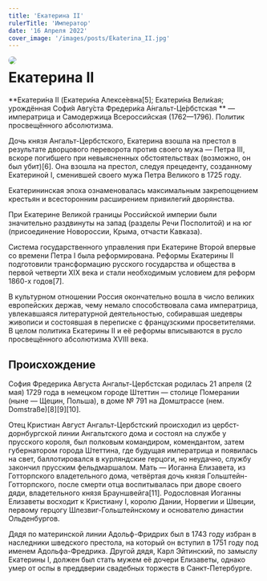 ```yaml
---
title: 'Екатерина II'
rulerTitle: 'Император'
date: '16 Апреля 2022'
cover_image: '/images/posts/Ekaterina_II.jpg'
---
```


<img style="float: left; border-radius: 1rem; margin-right: 1rem" src="/images/posts/Ekaterina_II.jpg">

# Екатерина II

**Екатери́на II (Екатери́на Алексе́евна[5]; Екатери́на Вели́кая; урождённая Софи́я Авгу́ста Фредери́ка А́нгальт-Це́рбстская ** —
императрица и Самодержица Всероссийская (1762—1796). Политик просвещённого абсолютизма.

Дочь князя Ангальт-Цербстского, Екатерина взошла на престол в результате дворцового переворота против своего мужа — Петра III, вскоре погибшего при невыясненных обстоятельствах (возможно, он был убит)[6]. Она взошла на престол, следуя прецеденту, созданному Екатериной I, сменившей своего мужа Петра Великого в 1725 году.

Екатерининская эпоха ознаменовалась максимальным закрепощением крестьян и всесторонним расширением привилегий дворянства.

При Екатерине Великой границы Российской империи были значительно раздвинуты на запад (разделы Речи Посполитой) и на юг (присоединение Новороссии, Крыма, отчасти Кавказа).

Система государственного управления при Екатерине Второй впервые со времени Петра I была реформирована. Реформы Екатерины II подготовили трансформацию русского государства и общества в первой четверти XIX века и стали необходимым условием для реформ 1860-х годов[7].

В культурном отношении Россия окончательно вошла в число великих европейских держав, чему немало способствовала сама императрица, увлекавшаяся литературной деятельностью, собиравшая шедевры живописи и состоявшая в переписке с французскими просветителями. В целом политика Екатерины II и её реформы вписываются в русло просвещённого абсолютизма XVIII века.

## Происхождение

София Фредерика Августа Ангальт-Цербстская родилась 21 апреля (2 мая) 1729 года в немецком городе Штеттин — столице Померании (ныне — Щецин, Польша), в доме № 791 на Домштрассе (нем. Domstraße)[8][9][10].

Отец Кристиан Август Ангальт-Цербстский происходил из цербст-дорнбургской линии Ангальтского дома и состоял на службе у прусского короля, был полковым командиром, комендантом, затем губернатором города Штеттина, где будущая императрица и появилась на свет, баллотировался в курляндские герцоги, но неудачно, службу закончил прусским фельдмаршалом. Мать — Иоганна Елизавета, из Готторпского владетельного дома, четвёртая дочь князя Гольштейн-Готторпского, после смерти отца воспитывалась при дворе своего дяди, владетельного князя Брауншвейга[11]. Родословная Иоганны Елизаветы восходит к Кристиану I, королю Дании, Норвегии и Швеции, первому герцогу Шлезвиг-Гольштейнскому и основателю династии Ольденбургов.

Дядя по материнской линии Адольф-Фридрих был в 1743 году избран в наследники шведского престола, на который он вступил в 1751 году под именем Адольфа-Фредрика. Другой дядя, Карл Эйтинский, по замыслу Екатерины I, должен был стать мужем её дочери Елизаветы, однако умер от оспы в преддверии свадебных торжеств в Санкт-Петербурге.
